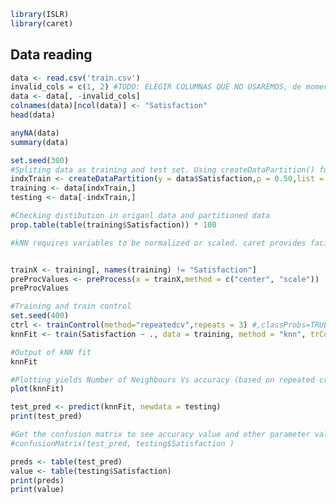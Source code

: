 ```{r}
library(ISLR)
library(caret)
```


## Data reading
```{r}
data <- read.csv('train.csv')
invalid_cols = c(1, 2) #TODO: ELEGIR COLUMNAS QUE NO USAREMOS, de momento 1 y 2
data <- data[, -invalid_cols]
colnames(data)[ncol(data)] <- "Satisfaction"
head(data)

```
```{r}
anyNA(data)
summary(data)
```


```{r}
set.seed(300)
#Spliting data as training and test set. Using createDataPartition() function from caret
indxTrain <- createDataPartition(y = data$Satisfaction,p = 0.50,list = FALSE)
training <- data[indxTrain,]
testing <- data[-indxTrain,]

#Checking distibution in origanl data and partitioned data
prop.table(table(training$Satisfaction)) * 100
```
```{r}
#kNN requires variables to be normalized or scaled. caret provides facility to preprocess data. I am going to choose centring and scaling


trainX <- training[, names(training) != "Satisfaction"]
preProcValues <- preProcess(x = trainX,method = c("center", "scale"))
preProcValues
```


```{r}
#Training and train control
set.seed(400)
ctrl <- trainControl(method="repeatedcv",repeats = 3) #,classProbs=TRUE,summaryFunction = twoClassSummary)
knnFit <- train(Satisfaction ~ ., data = training, method = "knn", trControl = ctrl, preProcess = c("center","scale"), tuneLength = 20, na.action=na.exclude)

#Output of kNN fit
knnFit
```


```{r}
#Plotting yields Number of Neighbours Vs accuracy (based on repeated cross validation)
plot(knnFit)
```


```{r}
test_pred <- predict(knnFit, newdata = testing)
print(test_pred)

#Get the confusion matrix to see accuracy value and other parameter values
#confusionMatrix(test_pred, testing$Satisfaction )
```


```{r}
preds <- table(test_pred)
value <- table(testing$Satisfaction)
print(preds)
print(value)

```





